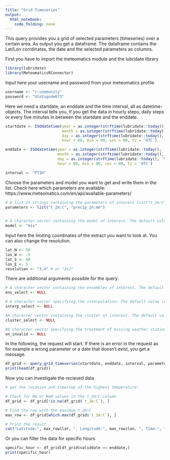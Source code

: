 ```yaml
---
title: "Grid Timeseries"
output: 
  html_notebook:
    code_folding: none
---
```

This query provides you a grid of selected parameters (timeseries) over a certain area. As output you get a dataframe. The dataframe contains the Lat/Lon corrdinates, the date and the selected parameters as columns.

First you have to import the meteomatics module and the lubridate library

```r
library(lubridate)
library(MeteomaticsRConnector)
```

Input here your username and password from your meteomatics profile

```r
username <- "r-community"
password <- "Utotugode673"
```


Here we need a startdate, an enddate and the time interval, all as datetime-objects. The interval tells you, if you get the data in hourly steps, daily steps or every five minutes in between the startdate and the enddate.

```r
startdate <- ISOdatetime(year = as.integer(strftime(lubridate::today(), '%Y')),
                         month = as.integer(strftime(lubridate::today(), '%m')),
                         day = as.integer(strftime(lubridate::today(), '%d'))-1,
                         hour = 06, min = 00, sec = 00, tz = 'UTC')

enddate <- ISOdatetime(year = as.integer(strftime(lubridate::today(), '%Y')),
                       month = as.integer(strftime(lubridate::today(), '%m')),
                       day = as.integer(strftime(lubridate::today(), '%d')),
                       hour = 06, min = 00, sec = 00, tz = 'UTC')

interval <- "PT1H"
```


Choose the parameters and model you want to get and write them in the list. Check here which parameters are available: https://www.meteomatics.com/en/api/available-parameters/

```r
# A list of strings containing the parameters of interest list("t_2m:C", "dew_point_2m:C", "relative_humidity_1000hPa:p", "precip_1h:mm").
parameters <- list("t_2m:C", "precip_1h:mm")

	
# A character vector containing the model of interest. The default value is NULL, meaning that the model mix is selected.
model <- "mix"
```

Input here the limiting coordinates of the extract you want to look at. You can also change the resolution.

```r
lat_N <- 50
lon_W <- -5
lat_S <- 40
lon_E <- 5
resolution <- "3,4" # or "2x2"
```

There are additional arguments possible for the query:
```r
# A character vector containing the ensembles of interest. The default value is NULL. Possible inputs are for example: "median"; "member:5"; "member:1-50"; "member:0"; "mean"; "quantile0.2".
ens_select <- NULL 

# A character vector specifying the interpolation: The default value is NULL. A possible input is: "gradient_interpolation"
interp_select <- NULL

#A character vector containing the cluster of interest. The default value is NULL. Possible inputs are for example: "cluster:1"; "cluster:1-6"
cluster_select <- NULL

#A character vector specifying the treatment of missing weather station values. The default value is NULL. If on_invalid = "fill_with_invalid", missing values are filled with Na.
on_invalid <- NULL
```


In the following, the request will start. If there is an error in the request as for example a wrong parameter or a date that doesn't exist, you get a message.

```r
df_grid <- query_grid_timeseries(startdate, enddate, interval, parameters, lat_N, lon_W, lat_S, lon_E, resolution, username, password, model)
print(head(df_grid))
```
Now you can investigate the recieved data
```r
# get the location and timestep of the highest temperature:

# Check for NA or NaN values in the t_2m:C column
df_grid <- df_grid[!is.na(df_grid$`t_2m:C`), ]

# Find the row with the maximum t_2m:C
max_row <- df_grid[which.max(df_grid$`t_2m:C`), ]

# Print the result
cat("Latitude:", max_row$lat, ", Longitude:", max_row$lon, ", Time:", format(max_row$validdate, format = "%Y-%m-%d %H:%M:%S"))

```

Or you can filter the data for specific hours
```r
specific_hour <- df_grid[df_grid$validdate == enddate,]
print(specific_hour)
```

